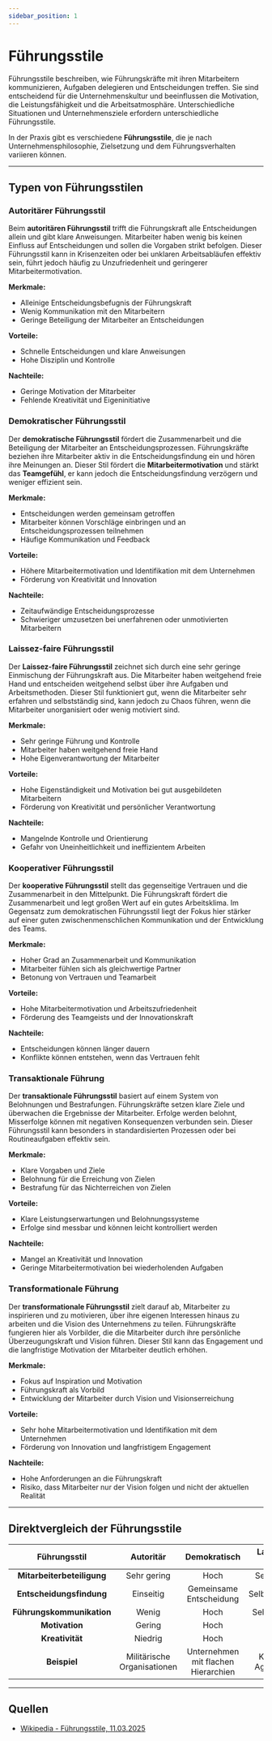 ```yaml
---
sidebar_position: 1
---
```


# Führungsstile

Führungsstile beschreiben, wie Führungskräfte mit ihren Mitarbeitern kommunizieren, Aufgaben delegieren und Entscheidungen treffen. Sie sind entscheidend für die Unternehmenskultur und beeinflussen die Motivation, die Leistungsfähigkeit und die Arbeitsatmosphäre. Unterschiedliche Situationen und Unternehmensziele erfordern unterschiedliche Führungsstile. 

In der Praxis gibt es verschiedene **Führungsstile**, die je nach Unternehmensphilosophie, Zielsetzung und dem Führungsverhalten variieren können.

***

## Typen von Führungsstilen  

### Autoritärer Führungsstil

Beim **autoritären Führungsstil** trifft die Führungskraft alle Entscheidungen allein und gibt klare Anweisungen. Mitarbeiter haben wenig bis keinen Einfluss auf Entscheidungen und sollen die Vorgaben strikt befolgen. Dieser Führungsstil kann in Krisenzeiten oder bei unklaren Arbeitsabläufen effektiv sein, führt jedoch häufig zu Unzufriedenheit und geringerer Mitarbeitermotivation.  

**Merkmale:**
- Alleinige Entscheidungsbefugnis der Führungskraft
- Wenig Kommunikation mit den Mitarbeitern
- Geringe Beteiligung der Mitarbeiter an Entscheidungen  

**Vorteile:**
- Schnelle Entscheidungen und klare Anweisungen  
- Hohe Disziplin und Kontrolle  

**Nachteile:**
- Geringe Motivation der Mitarbeiter  
- Fehlende Kreativität und Eigeninitiative  

### Demokratischer Führungsstil 

Der **demokratische Führungsstil** fördert die Zusammenarbeit und die Beteiligung der Mitarbeiter an Entscheidungsprozessen. Führungskräfte beziehen ihre Mitarbeiter aktiv in die Entscheidungsfindung ein und hören ihre Meinungen an. Dieser Stil fördert die **Mitarbeitermotivation** und stärkt das **Teamgefühl**, er kann jedoch die Entscheidungsfindung verzögern und weniger effizient sein.  

**Merkmale:**
- Entscheidungen werden gemeinsam getroffen  
- Mitarbeiter können Vorschläge einbringen und an Entscheidungsprozessen teilnehmen  
- Häufige Kommunikation und Feedback  

**Vorteile:**
- Höhere Mitarbeitermotivation und Identifikation mit dem Unternehmen  
- Förderung von Kreativität und Innovation  

**Nachteile:**
- Zeitaufwändige Entscheidungsprozesse  
- Schwieriger umzusetzen bei unerfahrenen oder unmotivierten Mitarbeitern  

### Laissez-faire Führungsstil

Der **Laissez-faire Führungsstil** zeichnet sich durch eine sehr geringe Einmischung der Führungskraft aus. Die Mitarbeiter haben weitgehend freie Hand und entscheiden weitgehend selbst über ihre Aufgaben und Arbeitsmethoden. Dieser Stil funktioniert gut, wenn die Mitarbeiter sehr erfahren und selbstständig sind, kann jedoch zu Chaos führen, wenn die Mitarbeiter unorganisiert oder wenig motiviert sind.  

**Merkmale:**
- Sehr geringe Führung und Kontrolle  
- Mitarbeiter haben weitgehend freie Hand  
- Hohe Eigenverantwortung der Mitarbeiter  

**Vorteile:**
- Hohe Eigenständigkeit und Motivation bei gut ausgebildeten Mitarbeitern  
- Förderung von Kreativität und persönlicher Verantwortung  

**Nachteile:**
- Mangelnde Kontrolle und Orientierung  
- Gefahr von Uneinheitlichkeit und ineffizientem Arbeiten  

### Kooperativer Führungsstil

Der **kooperative Führungsstil** stellt das gegenseitige Vertrauen und die Zusammenarbeit in den Mittelpunkt. Die Führungskraft fördert die Zusammenarbeit und legt großen Wert auf ein gutes Arbeitsklima. Im Gegensatz zum demokratischen Führungsstil liegt der Fokus hier stärker auf einer guten zwischenmenschlichen Kommunikation und der Entwicklung des Teams.  

**Merkmale:**
- Hoher Grad an Zusammenarbeit und Kommunikation  
- Mitarbeiter fühlen sich als gleichwertige Partner  
- Betonung von Vertrauen und Teamarbeit  

**Vorteile:**
- Hohe Mitarbeitermotivation und Arbeitszufriedenheit  
- Förderung des Teamgeists und der Innovationskraft  

**Nachteile:**
- Entscheidungen können länger dauern  
- Konflikte können entstehen, wenn das Vertrauen fehlt  

### Transaktionale Führung  

Der **transaktionale Führungsstil** basiert auf einem System von Belohnungen und Bestrafungen. Führungskräfte setzen klare Ziele und überwachen die Ergebnisse der Mitarbeiter. Erfolge werden belohnt, Misserfolge können mit negativen Konsequenzen verbunden sein. Dieser Führungsstil kann besonders in standardisierten Prozessen oder bei Routineaufgaben effektiv sein.  

**Merkmale:**
- Klare Vorgaben und Ziele  
- Belohnung für die Erreichung von Zielen  
- Bestrafung für das Nichterreichen von Zielen  

**Vorteile:**
- Klare Leistungserwartungen und Belohnungssysteme  
- Erfolge sind messbar und können leicht kontrolliert werden  

**Nachteile:**
- Mangel an Kreativität und Innovation  
- Geringe Mitarbeitermotivation bei wiederholenden Aufgaben  

### Transformationale Führung

Der **transformationale Führungsstil** zielt darauf ab, Mitarbeiter zu inspirieren und zu motivieren, über ihre eigenen Interessen hinaus zu arbeiten und die Vision des Unternehmens zu teilen. Führungskräfte fungieren hier als Vorbilder, die die Mitarbeiter durch ihre persönliche Überzeugungskraft und Vision führen. Dieser Stil kann das Engagement und die langfristige Motivation der Mitarbeiter deutlich erhöhen.  

**Merkmale:**
- Fokus auf Inspiration und Motivation  
- Führungskraft als Vorbild  
- Entwicklung der Mitarbeiter durch Vision und Visionserreichung  

**Vorteile:**
- Sehr hohe Mitarbeitermotivation und Identifikation mit dem Unternehmen  
- Förderung von Innovation und langfristigem Engagement  

**Nachteile:**
- Hohe Anforderungen an die Führungskraft  
- Risiko, dass Mitarbeiter nur der Vision folgen und nicht der aktuellen Realität  

***

## Direktvergleich der Führungsstile

| **Führungsstil**          | **Autoritär**           | **Demokratisch**         | **Laissez-faire**         | **Kooperativ**            | **Transaktional**         | **Transformationale**     |
|:-------------------------:|:-----------------------:|:------------------------:|:-------------------------:|:-------------------------:|:-------------------------:|:-------------------------:|
| **Mitarbeiterbeteiligung** | Sehr gering             | Hoch                     | Sehr hoch                 | Hoch                      | Mittel                    | Hoch                      |
| **Entscheidungsfindung**   | Einseitig               | Gemeinsame Entscheidung   | Selbstständig             | Gemeinsame Entscheidung    | Leistungsabhängig         | Visionär und inspirierend |
| **Führungskommunikation**  | Wenig                   | Hoch                     | Sehr gering               | Hoch                      | Mittel                    | Sehr hoch                 |
| **Motivation**             | Gering                  | Hoch                     | Hoch                      | Sehr hoch                 | Mittel                    | Sehr hoch                 |
| **Kreativität**            | Niedrig                 | Hoch                     | Hoch                      | Sehr hoch                 | Niedrig                   | Sehr hoch                 |
| **Beispiel**               | Militärische Organisationen | Unternehmen mit flachen Hierarchien | Kreative Agenturen | Teams in Startups | Unternehmen mit klaren Zielen | Führungspersönlichkeiten wie Steve Jobs |

***  

## Quellen  

- [Wikipedia - Führungsstile, 11.03.2025](https://de.wikipedia.org/wiki/Führungsstil)
